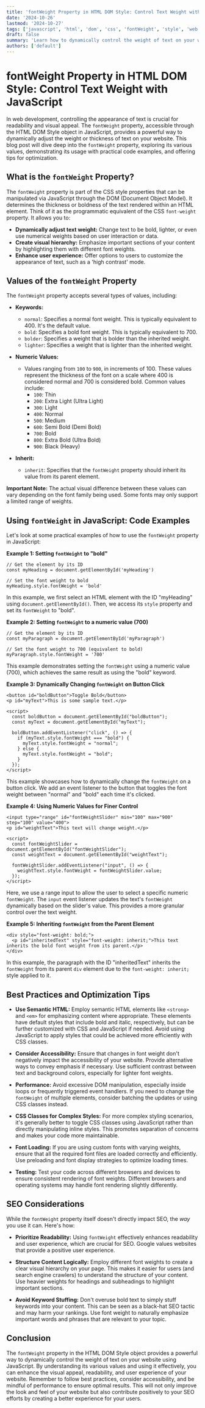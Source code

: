 ```yaml
---
title: 'fontWeight Property in HTML DOM Style: Control Text Weight with JavaScript'
date: '2024-10-26'
lastmod: '2024-10-27'
tags: ['javascript', 'html', 'dom', 'css', 'fontWeight', 'style', 'web development', 'tutorial']
draft: false
summary: 'Learn how to dynamically control the weight of text on your website using the fontWeight property of the HTML DOM Style object in JavaScript. Includes detailed explanations, practical examples, and SEO-friendly tips.'
authors: ['default']
---
```


# fontWeight Property in HTML DOM Style: Control Text Weight with JavaScript

In web development, controlling the appearance of text is crucial for readability and visual appeal. The `fontWeight` property, accessible through the HTML DOM Style object in JavaScript, provides a powerful way to dynamically adjust the weight or thickness of text on your website. This blog post will dive deep into the `fontWeight` property, exploring its various values, demonstrating its usage with practical code examples, and offering tips for optimization.

## What is the `fontWeight` Property?

The `fontWeight` property is part of the CSS style properties that can be manipulated via JavaScript through the DOM (Document Object Model). It determines the thickness or boldness of the text rendered within an HTML element. Think of it as the programmatic equivalent of the CSS `font-weight` property. It allows you to:

- **Dynamically adjust text weight:** Change text to be bold, lighter, or even use numerical weights based on user interaction or data.
- **Create visual hierarchy:** Emphasize important sections of your content by highlighting them with different font weights.
- **Enhance user experience:** Offer options to users to customize the appearance of text, such as a 'high contrast' mode.

## Values of the `fontWeight` Property

The `fontWeight` property accepts several types of values, including:

- **Keywords:**

  - `normal`: Specifies a normal font weight. This is typically equivalent to 400. It's the default value.
  - `bold`: Specifies a bold font weight. This is typically equivalent to 700.
  - `bolder`: Specifies a weight that is bolder than the inherited weight.
  - `lighter`: Specifies a weight that is lighter than the inherited weight.

- **Numeric Values:**

  - Values ranging from `100` to `900`, in increments of 100. These values represent the thickness of the font on a scale where 400 is considered normal and 700 is considered bold. Common values include:
    - `100`: Thin
    - `200`: Extra Light (Ultra Light)
    - `300`: Light
    - `400`: Normal
    - `500`: Medium
    - `600`: Semi Bold (Demi Bold)
    - `700`: Bold
    - `800`: Extra Bold (Ultra Bold)
    - `900`: Black (Heavy)

- **Inherit:**
  - `inherit`: Specifies that the `fontWeight` property should inherit its value from its parent element.

**Important Note:** The actual visual difference between these values can vary depending on the font family being used. Some fonts may only support a limited range of weights.

## Using `fontWeight` in JavaScript: Code Examples

Let's look at some practical examples of how to use the `fontWeight` property in JavaScript:

**Example 1: Setting `fontWeight` to "bold"**

```plaintext
// Get the element by its ID
const myHeading = document.getElementById('myHeading')

// Set the font weight to bold
myHeading.style.fontWeight = 'bold'
```

In this example, we first select an HTML element with the ID "myHeading" using `document.getElementById()`. Then, we access its `style` property and set its `fontWeight` to "bold".

**Example 2: Setting `fontWeight` to a numeric value (700)**

```plaintext
// Get the element by its ID
const myParagraph = document.getElementById('myParagraph')

// Set the font weight to 700 (equivalent to bold)
myParagraph.style.fontWeight = '700'
```

This example demonstrates setting the `fontWeight` using a numeric value (700), which achieves the same result as using the "bold" keyword.

**Example 3: Dynamically Changing `fontWeight` on Button Click**

```plaintext
<button id="boldButton">Toggle Bold</button>
<p id="myText">This is some sample text.</p>

<script>
  const boldButton = document.getElementById("boldButton");
  const myText = document.getElementById("myText");

  boldButton.addEventListener("click", () => {
    if (myText.style.fontWeight === "bold") {
      myText.style.fontWeight = "normal";
    } else {
      myText.style.fontWeight = "bold";
    }
  });
</script>
```

This example showcases how to dynamically change the `fontWeight` on a button click. We add an event listener to the button that toggles the font weight between "normal" and "bold" each time it's clicked.

**Example 4: Using Numeric Values for Finer Control**

```plaintext
<input type="range" id="fontWeightSlider" min="100" max="900" step="100" value="400">
<p id="weightText">This text will change weight.</p>

<script>
  const fontWeightSlider = document.getElementById("fontWeightSlider");
  const weightText = document.getElementById("weightText");

  fontWeightSlider.addEventListener("input", () => {
    weightText.style.fontWeight = fontWeightSlider.value;
  });
</script>
```

Here, we use a range input to allow the user to select a specific numeric `fontWeight`. The `input` event listener updates the text's `fontWeight` dynamically based on the slider's value. This provides a more granular control over the text weight.

**Example 5: Inheriting `fontWeight` from the Parent Element**

```plaintext
<div style="font-weight: bold;">
  <p id="inheritedText" style="font-weight: inherit;">This text inherits the bold font weight from its parent.</p>
</div>
```

In this example, the paragraph with the ID "inheritedText" inherits the `fontWeight` from its parent `div` element due to the `font-weight: inherit;` style applied to it.

## Best Practices and Optimization Tips

- **Use Semantic HTML:** Employ semantic HTML elements like `<strong>` and `<em>` for emphasizing content where appropriate. These elements have default styles that include bold and italic, respectively, but can be further customized with CSS and JavaScript if needed. Avoid using JavaScript to apply styles that could be achieved more efficiently with CSS classes.

- **Consider Accessibility:** Ensure that changes in font weight don't negatively impact the accessibility of your website. Provide alternative ways to convey emphasis if necessary. Use sufficient contrast between text and background colors, especially for lighter font weights.

- **Performance:** Avoid excessive DOM manipulation, especially inside loops or frequently triggered event handlers. If you need to change the `fontWeight` of multiple elements, consider batching the updates or using CSS classes instead.

- **CSS Classes for Complex Styles:** For more complex styling scenarios, it's generally better to toggle CSS classes using JavaScript rather than directly manipulating inline styles. This promotes separation of concerns and makes your code more maintainable.

- **Font Loading:** If you are using custom fonts with varying weights, ensure that all the required font files are loaded correctly and efficiently. Use preloading and font display strategies to optimize loading times.

- **Testing:** Test your code across different browsers and devices to ensure consistent rendering of font weights. Different browsers and operating systems may handle font rendering slightly differently.

## SEO Considerations

While the `fontWeight` property itself doesn't directly impact SEO, the _way_ you use it can. Here's how:

- **Prioritize Readability:** Using `fontWeight` effectively enhances readability and user experience, which are crucial for SEO. Google values websites that provide a positive user experience.

- **Structure Content Logically:** Employ different font weights to create a clear visual hierarchy on your page. This makes it easier for users (and search engine crawlers) to understand the structure of your content. Use heavier weights for headings and subheadings to highlight important sections.

- **Avoid Keyword Stuffing:** Don't overuse bold text to simply stuff keywords into your content. This can be seen as a black-hat SEO tactic and may harm your rankings. Use font weight to naturally emphasize important words and phrases that are relevant to your topic.

## Conclusion

The `fontWeight` property in the HTML DOM Style object provides a powerful way to dynamically control the weight of text on your website using JavaScript. By understanding its various values and using it effectively, you can enhance the visual appeal, readability, and user experience of your website. Remember to follow best practices, consider accessibility, and be mindful of performance to ensure optimal results. This will not only improve the look and feel of your website but also contribute positively to your SEO efforts by creating a better experience for your users.
